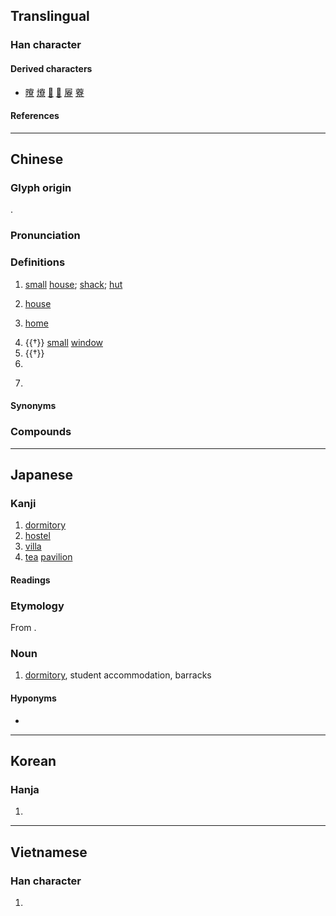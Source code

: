 {{also|㝋}}
{{character info}}
{{character info|0xf9bc}}
==Translingual==

===Han character===
{{Han char|rn=40|rad=宀|as=12|sn=15|four=30906|canj=JKCF|ids=⿱宀尞}}

====Derived characters====
* [[曢]] [[爎]] [[𤖡]] [[𠠙]] [[屪]] [[藔]]

====References====
{{Han ref|kx=0292.100|dkj=07325|dj=0578.080|hdz=20953.070|uh=5BEE}}

----

==Chinese==
{{zh-forms|alt=㝋-second round simplified}}

===Glyph origin===
{{Han etym}}
{{Han compound|宀|尞|ls=psc|c1=s|c2=p}}.

===Pronunciation===
{{zh-pron
|m=liáo
|c=liu4
|h=pfs=
|md=
|mn=liâu
|w=
|mc=y
|oc=y
|cat=n,pn
}}

===Definitions===
{{zh-hanzi}}

# {{lb|zh|literary|or|dialectal}} [[small]] [[house]]; [[shack]]; [[hut]]
# {{lb|zh|Shehua}} [[house]] {{gl|building for living}}
# {{lb|zh|Shehua}} [[home]]
# {{†}} [[small]] [[window]]
# {{†}} {{zh-original|僚|[[government]] [[official]]s}}
# {{surname|zh}}
# {{lb|zh|chiefly|Taiwan|Singapore}} {{zh-short|*寮國|Laos}}

====Synonyms====
{{zh-dial|房子}}
{{zh-dial|家}}

===Compounds===
{{zh-der|馬打寮|倡寮|工寮|娼寮|寮寀|寮國|寮佐|田寮|柴寮|枋寮鄉|百寮|麥寮鄉|草寮|貢寮|枋寮|大寮|忠寮|後寮|寮屋}}

----

==Japanese==

===Kanji===
{{ja-kanji|grade=c|rs=宀12}}

# [[dormitory]]
# [[hostel]]
# [[villa]]
# [[tea]] [[pavilion]]

====Readings====
{{ja-readings
|goon=りょう<れう
|kanon=りょう<れう
|kun=つかさ-
}}

===Etymology===
{{ja-kanjitab|りょう|yomi=o}}
From {{der|ja|zhx}}.

===Noun===
{{ja-noun|りょう|hhira=れう}}

# [[dormitory]], student accommodation, barracks

====Hyponyms====
* {{ja-r|学寮|がくりょう}}

----

==Korean==

===Hanja===
{{ko-hanja|hangeul=[[료]]|rv=ryo|mr=ryo}}

# {{rfdef|ko|sort=宀12}}

----

==Vietnamese==

===Han character===
{{vi-readings|rs=宀12|reading=[[lều]], [[liêu]]}}

# {{rfdef|vi|sort=宀12}}

{{cln|vi|Han tu}}